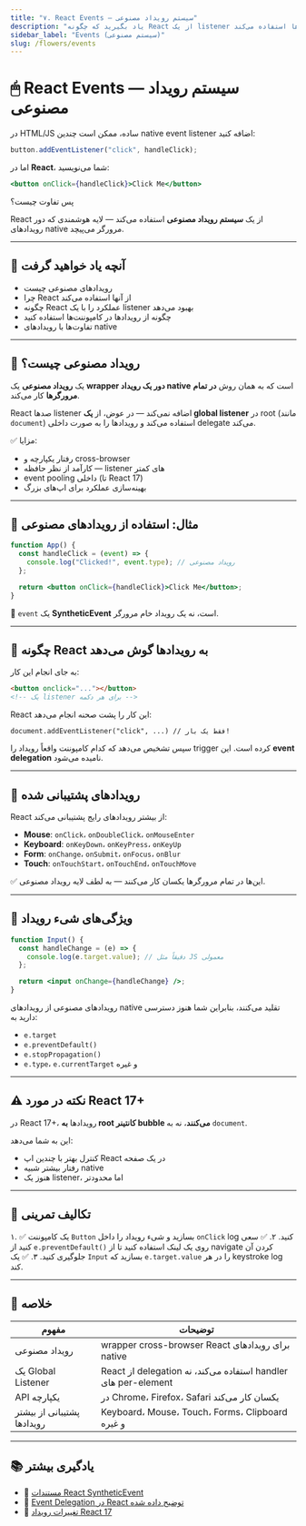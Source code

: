 ```yaml
---
title: "۷. React Events — سیستم رویداد مصنوعی"
description: "یاد بگیرید که چگونه React از یک listener رویداد هوشمند واحد برای مدیریت کارآمد و یکپارچه رویدادها در تمام مرورگرها استفاده می‌کند."
sidebar_label: "Events (سیستم مصنوعی)"
slug: /flowers/events
---
```


# 🖱 React Events — سیستم رویداد مصنوعی

در HTML/JS ساده، ممکن است چندین native event listener اضافه کنید:

```js
button.addEventListener("click", handleClick);
```

اما در **React**، شما می‌نویسید:

```jsx
<button onClick={handleClick}>Click Me</button>
```

پس تفاوت چیست؟

React از یک **سیستم رویداد مصنوعی** استفاده می‌کند — لایه هوشمندی که دور رویدادهای native مرورگر می‌پیچد.

---

## 🧠 آنچه یاد خواهید گرفت

- رویدادهای مصنوعی چیست
- چرا React از آنها استفاده می‌کند
- چگونه React عملکرد را با یک listener بهبود می‌دهد
- چگونه از رویدادها در کامپوننت‌ها استفاده کنید
- تفاوت‌ها با رویدادهای native

---

## 🔹 رویداد مصنوعی چیست؟

یک **رویداد مصنوعی** یک **wrapper دور یک رویداد native** است که به همان روش **در تمام مرورگرها** کار می‌کند.

React صدها listener اضافه نمی‌کند — در عوض، از **یک global listener** در root (مانند `document`) استفاده می‌کند و رویدادها را به صورت داخلی delegate می‌کند.

✅ مزایا:

- رفتار یکپارچه و cross-browser
- کارآمد از نظر حافظه — listener های کمتر
- event pooling داخلی (تا React 17)
- بهینه‌سازی عملکرد برای اپ‌های بزرگ

---

## 🧪 مثال: استفاده از رویدادهای مصنوعی

```jsx
function App() {
  const handleClick = (event) => {
    console.log("Clicked!", event.type); // رویداد مصنوعی
  };

  return <button onClick={handleClick}>Click Me</button>;
}
```

🧠 `event` یک **SyntheticEvent** است، نه یک رویداد خام مرورگر.

---

## 🔸 چگونه React به رویدادها گوش می‌دهد

به جای انجام این کار:

```html
<button onclick="..."></button>
<!-- یک listener برای هر دکمه -->
```

React این کار را پشت صحنه انجام می‌دهد:

```
document.addEventListener("click", ...) // فقط یک بار!
```

سپس تشخیص می‌دهد که کدام کامپوننت واقعاً رویداد را trigger کرده است. این **event delegation** نامیده می‌شود.

---

## 🔸 رویدادهای پشتیبانی شده

React از بیشتر رویدادهای رایج پشتیبانی می‌کند:

- **Mouse**: `onClick`، `onDoubleClick`، `onMouseEnter`
- **Keyboard**: `onKeyDown`، `onKeyPress`، `onKeyUp`
- **Form**: `onChange`، `onSubmit`، `onFocus`، `onBlur`
- **Touch**: `onTouchStart`، `onTouchEnd`، `onTouchMove`

✅ این‌ها در تمام مرورگرها یکسان کار می‌کنند — به لطف لایه رویداد مصنوعی.

---

## 🔹 ویژگی‌های شیء رویداد

```jsx
function Input() {
  const handleChange = (e) => {
    console.log(e.target.value); // دقیقاً مثل JS معمولی
  };

  return <input onChange={handleChange} />;
}
```

رویدادهای مصنوعی از رویدادهای native تقلید می‌کنند، بنابراین شما هنوز دسترسی دارید به:

- `e.target`
- `e.preventDefault()`
- `e.stopPropagation()`
- `e.type`، `e.currentTarget` و غیره

---

## ⚠️ نکته در مورد React 17+

در React 17+، رویدادها **به root کانتینر bubble می‌کنند**، نه به `document`.

این به شما می‌دهد:

- کنترل بهتر با چندین اپ React در یک صفحه
- رفتار بیشتر شبیه native
- هنوز یک listener، اما محدودتر

---

## 🧪 تکالیف تمرینی

۱. ✅ یک کامپوننت `Button` بسازید و شیء رویداد را داخل `onClick` log کنید.
۲. ✅ سعی کنید از `e.preventDefault()` روی یک لینک استفاده کنید تا از navigate کردن آن جلوگیری کنید.
۳. ✅ یک `Input` بسازید که `e.target.value` را در هر keystroke log کند.

---

## 🧠 خلاصه

| مفهوم                      | توضیحات                                                        |
| -------------------------- | -------------------------------------------------------------- |
| رویداد مصنوعی              | wrapper cross-browser React برای رویدادهای native              |
| یک Global Listener         | React از delegation استفاده می‌کند، نه handler های per-element |
| API یکپارچه                | در Chrome، Firefox، Safari یکسان کار می‌کند                    |
| پشتیبانی از بیشتر رویدادها | Keyboard، Mouse، Touch، Forms، Clipboard و غیره                |

---

## 📚 یادگیری بیشتر

- 🔗 [مستندات React SyntheticEvent](https://react.dev/reference/react/SyntheticEvent)
- 🔗 [Event Delegation در React توضیح داده شده](https://reactjs.org/docs/events.html)
- 🔗 [تغییرات رویداد React 17](https://reactjs.org/blog/2020/08/10/react-v17-rc.html)
